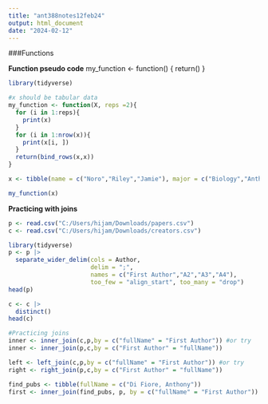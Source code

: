 ```yaml
---
title: "ant388notes12feb24"
output: html_document
date: "2024-02-12"
---
```


###Functions

**Function pseudo code**
my_function <- function(<argument list>) {
  <function code>
  return(<value>)
}
```r
library(tidyverse)
```

```r
#x should be tabular data
my_function <- function(X, reps =2){
  for (i in 1:reps){
    print(x)
  }
  for (i in 1:nrow(x)){
    print(x[i, ])
  }
  return(bind_rows(x,x))
}

x <- tibble(name = c("Noro","Riley","Jamie"), major = c("Biology","Anthropology","Anthropology"))

my_function(x)
```
**Practicing with joins**
```r
p <- read.csv("C:/Users/hijam/Downloads/papers.csv")
c <- read.csv("C:/Users/hijam/Downloads/creators.csv")
```

```r
library(tidyverse)
p <- p |>
  separate_wider_delim(cols = Author,
                       delim = ";",
                       names = c("First Author","A2","A3","A4"),
                       too_few = "align_start", too_many = "drop")
head(p)

c <- c |>
  distinct()
head(c)

#Practicing joins
inner <- inner_join(c,p,by = c("fullName" = "First Author")) #or try
inner <- inner_join(p,c,by = c("First Author" = "fullName"))

left <- left_join(c,p,by = c("fullName" = "First Author")) #or try
right <- right_join(p,c,by = c("First Author" = "fullName"))

find_pubs <- tibble(fullName = c("Di Fiore, Anthony"))
first <- inner_join(find_pubs, p, by = c("fullName" = "First Author"))
```

